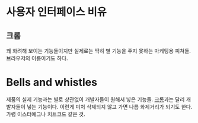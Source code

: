 # 사용자 인터페이스 비유 {#gui-tropes}

## 크롬 {#chrome}
꽤 화려해 보이는 기능들이지만 실제로는 딱히 별 기능을 주지 못하는 마케팅용 피쳐들.
브라우저의 이름이기도 하다.

# Bells and whistles {#Bells-and-whistles}
제품의 실제 기능과는 별로 상관없이 개발자들이 원해서 넣은 기능들.
[크롬](#chrome)과는 달리 개발자들이 넣는 기능이다.
이런게 미처 삭제되지 않고 가면 나름 화제거리가 되기도 한다. 가령 이스터에그나 치트코드 같은 것.